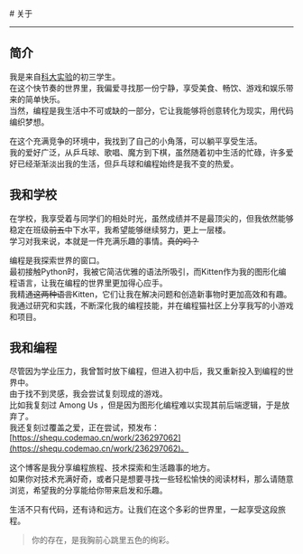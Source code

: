 
<BaseLayout title="关于">
  <BaseCard title="关于">
# 关于

---

## 简介

我是来自[科大实验](http://www.dzkdsyzx.com/)的初三学生。  
在这个快节奏的世界里，我偏爱寻找那一份宁静，享受美食、畅饮、游戏和娱乐带来的简单快乐。  
当然，编程是我生活中不可或缺的一部分，它让我能够将创意转化为现实，用代码编织梦想。  

在这个充满竞争的环境中，我找到了自己的小角落，可以躺平享受生活。  
我的爱好广泛，从乒乓球、歌唱、魔方到下棋，虽然随着初中生活的忙碌，许多爱好已经渐渐淡出我的生活，但乒乓球和编程始终是我不变的热爱。

## 我和学校

在学校，我享受着与同学们的相处时光，虽然成绩并不是最顶尖的，但我依然能够稳定在班级~~前五~~中下水平，我希望能够继续努力，更上一层楼。  
学习对我来说，本就是一件充满乐趣的事情。~~真的吗？~~  

编程是我探索世界的窗口。  
最初接触Python时，我被它简洁优雅的语法所吸引，而Kitten作为我的图形化编程语言，让我在编程的世界里更加得心应手。  
我精通~~这两种语言~~Kitten，它们让我在解决问题和创造新事物时更加高效和有趣。  
我通过研究和实践，不断深化我的编程技能，并在编程猫社区上分享我写的小游戏和项目。  

## 我和编程

尽管因为学业压力，我曾暂时放下编程，但进入初中后，我又重新投入到编程的世界中。  
由于找不到灵感，我会尝试复刻现成的游戏。  
比如我复刻过 Among Us ，但是因为图形化编程难以实现其前后端逻辑，于是放弃了。  
我还复刻过覆盖之爱，正在尝试，预发布：[https://shequ.codemao.cn/work/236297062](https://shequ.codemao.cn/work/236297062)。  

这个博客是我分享编程旅程、技术探索和生活趣事的地方。  
如果你对技术充满好奇，或者只是想要寻找一些轻松愉快的阅读材料，那么请随意浏览，希望我的分享能给你带来启发和乐趣。

生活不只有代码，还有诗和远方。让我们在这个多彩的世界里，一起享受这段旅程。  

> 你的存在，是我胸前心跳里五色的绚彩。  

  </BaseCard>
</BaseLayout>

